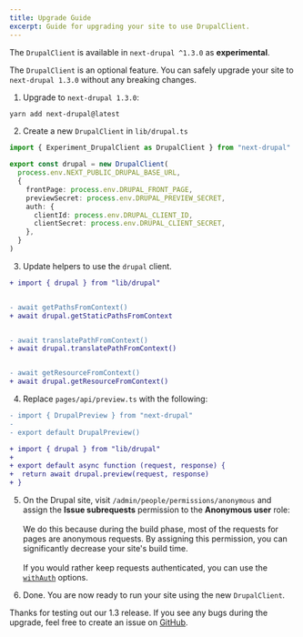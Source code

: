 ```yaml
---
title: Upgrade Guide
excerpt: Guide for upgrading your site to use DrupalClient.
---
```


<Callout icon="⚠️">

The `DrupalClient` is available in `next-drupal ^1.3.0` as **experimental**.

The `DrupalClient` is an optional feature. You can safely upgrade your site to `next-drupal 1.3.0` without any breaking changes.

</Callout>

1. Upgrade to `next-drupal 1.3.0`:

```sh
yarn add next-drupal@latest
```

2. Create a new `DrupalClient` in `lib/drupal.ts`

```ts title=lib/drupal.ts
import { Experiment_DrupalClient as DrupalClient } from "next-drupal"

export const drupal = new DrupalClient(
  process.env.NEXT_PUBLIC_DRUPAL_BASE_URL,
  {
    frontPage: process.env.DRUPAL_FRONT_PAGE,
    previewSecret: process.env.DRUPAL_PREVIEW_SECRET,
    auth: {
      clientId: process.env.DRUPAL_CLIENT_ID,
      clientSecret: process.env.DRUPAL_CLIENT_SECRET,
    },
  }
)
```

3. Update helpers to use the `drupal` client.

```diff
+ import { drupal } from "lib/drupal"


- await getPathsFromContext()
+ await drupal.getStaticPathsFromContext


- await translatePathFromContext()
+ await drupal.translatePathFromContext()


- await getResourceFromContext()
+ await drupal.getResourceFromContext()
```

4. Replace `pages/api/preview.ts` with the following:

```diff
- import { DrupalPreview } from "next-drupal"
-
- export default DrupalPreview()

+ import { drupal } from "lib/drupal"
+
+ export default async function (request, response) {
+  return await drupal.preview(request, response)
+ }
```

5. On the Drupal site, visit `/admin/people/permissions/anonymous` and assign the **Issue subrequests** permission to the **Anonymous user** role: <br /><br />
   We do this because during the build phase, most of the requests for pages are anonymous requests. By assigning this permission, you can significantly decrease your site's build time. <br /><br />
   If you would rather keep requests authenticated, you can use the [`withAuth`](/docs/client/configuration#withauth) options.

6. Done. You are now ready to run your site using the new `DrupalClient`.

Thanks for testing out our 1.3 release. If you see any bugs during the upgrade, feel free to create an issue on [GitHub](https://github.com/chapter-three/next-drupal).

